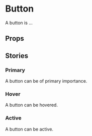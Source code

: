 
<Meta of={NavLinkStories} />

# Button

A button is ...

<Primary />

## Props

<Controls />

## Stories

### Primary

A button can be of primary importance.

<Canvas of={NavLinkStories.Primary} />

### Hover

A button can be hovered.

<Canvas of={NavLinkStories.Hover} />

### Active

A button can be active.

<Canvas of={NavLinkStories.Active} />
